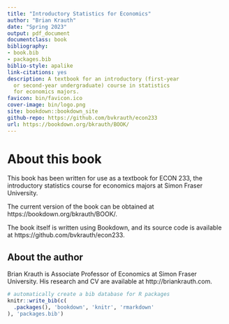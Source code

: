 ```yaml
--- 
title: "Introductory Statistics for Economics"
author: "Brian Krauth"
date: "Spring 2023"
output: pdf_document
documentclass: book
bibliography:
- book.bib
- packages.bib
biblio-style: apalike
link-citations: yes
description: A textbook for an introductory (first-year
  or second-year undergraduate) course in statistics
  for economics majors.
favicon: bin/favicon.ico
cover-image: bin/logo.png
site: bookdown::bookdown_site
github-repo: https://github.com/bvkrauth/econ233
url: https://bookdown.org/bkrauth/BOOK/
---
```


# About this book {-}

This book has been written for use as a textbook for ECON 233, the
introductory statistics course for economics majors at Simon Fraser
University. 

The current version of the book can be obtained at https://bookdown.org/bkrauth/BOOK/.

The book itself is written using Bookdown, and its source code is 
available at https://github.com/bvkrauth/econ233. 

## About the author {-}

Brian Krauth is Associate Professor of Economics at Simon Fraser University.
His research and CV are available at http://briankrauth.com.

```r
# automatically create a bib database for R packages
knitr::write_bib(c(
  .packages(), 'bookdown', 'knitr', 'rmarkdown'
), 'packages.bib')
```

